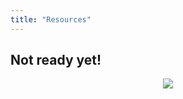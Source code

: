 ```yaml
---
title: "Resources"
---
```


## Not ready yet!

<center>
<div style="width:50%; height:30%">
![](construct.png)
</center>